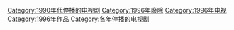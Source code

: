 [[Category:1990年代停播的电视剧|Category:1990年代停播的电视剧]]
[[Category:1996年廢除|Category:1996年廢除]]
[[Category:1996年电视|Category:1996年电视]]
[[Category:1996年作品|Category:1996年作品]]
[[Category:各年停播的电视剧|Category:各年停播的电视剧]]